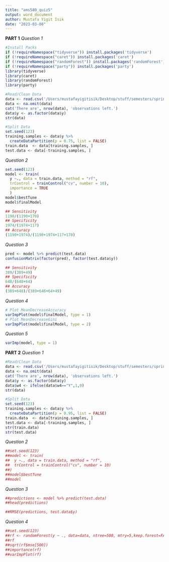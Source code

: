 ```yaml
---
title: "ams580_quiz5"
output: word_document
author: Mustafa Yigit Isik
date: "2023-03-08"
---
```

**PART 1**
_Question 1_
```r
#Install Packs
if (!requireNamespace("tidyverse")) install.packages('tidyverse')
if (!requireNamespace("caret")) install.packages('caret')
if (!requireNamespace("randomForest")) install.packages('randomForest')
if (!requireNamespace("party")) install.packages('party')
library(tidyverse)
library(caret)
library(randomForest)
library(party)
```
```r
#Read/Clean Data
data <- read.csv('/Users/mustafayigitisik/Desktop/stuff/semesters/spring 2023/ams 580/quizzes/quiz5/GreatUnknown.csv')
data <- na.omit(data)
cat('There are', nrow(data), 'observations left.')
data$y <- as.factor(data$y)
str(data)
```
```r
#Split Data
set.seed(123)
training.samples <- data$y %>% 
  createDataPartition(p = 0.75, list = FALSE)
train.data  <- data[training.samples, ]
test.data <- data[-training.samples, ]
```
_Question 2_
```r
set.seed(123)
model <- train(
  y ~., data = train.data, method = "rf",
  trControl = trainControl("cv", number = 10),
  importance = TRUE
  )
model$bestTune
model$finalModel
```
```r
## Sensitivity
1190/(1190+170)
## Specificity
1974/(1974+117)
## Accuracy
(1190+1974)/(1190+1974+117+170)
```
_Question 3_
```r
pred <- model %>% predict(test.data)
confusionMatrix(factor(pred), factor(test.data$y))
```
```r
## Sensitivity
389/(389+49)
## Specificity
648/(648+64)
## Accuracy
(389+648)/(389+648+64+49)
```
_Question 4_
```r
# Plot MeanDecreaseAccuracy
varImpPlot(model$finalModel, type = 1)
# Plot MeanDecreaseGini
varImpPlot(model$finalModel, type = 2)
```
_Question 5_
```r
varImp(model, type = 1)
```
**PART 2**
_Question 1_
```r
#Read/Clean Data
data <- read.csv('/Users/mustafayigitisik/Desktop/stuff/semesters/spring 2023/ams 580/quizzes/quiz5/QuestionMark.csv')
data <- na.omit(data)
cat('There are', nrow(data), 'observations left.')
data$y <- as.factor(data$y)
data$w4 <- ifelse(data$w4=="Y",1,0)
str(data)
```
```r
#Split Data
set.seed(123)
training.samples <- data$y %>%
  createDataPartition(p = 0.95, list = FALSE)
train.data  <- data[training.samples, ]
test.data <- data[-training.samples, ]
str(train.data)
str(test.data)
```
_Question 2_
```r
##set.seed(123)
##model <- train(
##  y ~., data = train.data, method = "rf",
##  trControl = trainControl("cv", number = 10)
##)
##model$bestTune
##model
```
_Question 3_
```r
##predictions <- model %>% predict(test.data)
##head(predictions)

##RMSE(predictions, test.data$y)
```
_Question 4_
```r
##set.seed(123)
##rf <- randomForest(y ~ ., data=data, ntree=500, mtry=5,keep.forest=FALSE,importance=TRUE)
##rf
##sqrt(rf$mse[500])
##importance(rf)
##varImpPlot(rf) 
```